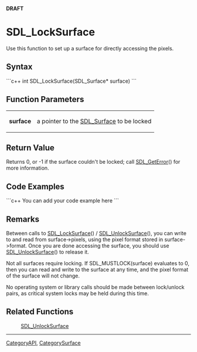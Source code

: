 <!-- pragma section-numbers off -->
<!-- pragma disable-camelcase -->
'''DRAFT'''

= SDL_LockSurface =
Use this function to set up a surface for directly accessing the pixels.


== Syntax ==
```c++
int SDL_LockSurface(SDL_Surface* surface)
```

== Function Parameters ==
{|
|'''surface'''
|a pointer to the [[SDL_Surface]] to be locked
|}

== Return Value ==
Returns 0, or -1 if the surface couldn't be locked; call [[SDL_GetError]]() for more information.

== Code Examples ==
```c++
You can add your code example here
```

== Remarks ==
Between calls to [[SDL_LockSurface]]() / [[SDL_UnlockSurface]](), you can write to and read from surface->pixels, using the pixel format stored in surface->format. Once you are done accessing the surface, you should use [[SDL_UnlockSurface]]() to release it.

Not all surfaces require locking. If SDL_MUSTLOCK(surface) evaluates to 0, then you can read and write to the surface at any time, and the pixel format of the surface will not change.

No operating system or library calls should be made between lock/unlock pairs, as critical system locks may be held during this time. 

== Related Functions ==
:[[SDL_UnlockSurface]]

----
[[CategoryAPI]], [[CategorySurface]]
